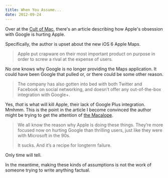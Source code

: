 ```yaml
---
title: When You Assume...
date: 2012-09-24
---
```



Over at the [Cult of Mac](http://www.cultofmac.com/192350/how-apples-obsession-with-google-is-hurting-apple/), there's an article describing how Apple's obsession with Google is hurting Apple.

Specifically, the author is upset about the new iOS 6 Apple Maps.

> Apple put crapware on their most important product on purpose in order to screw a rival at the expense of users.

No one knows why Google is no longer providing the Maps application. It could have been Google that pulled or, or there could be some other reason.

> The company has also gotten into bed with both Twitter and Facebook on social networking, and doesn’t offer any out-of-the-box integration with Google+.

Yes, _that_ is what will kill Apple, their lack of Google Plus integration. Mmhmm. This is the point in the article I become convinced the author might be trying to get the attention of [the Macalope](http://www.macalope.com).

> We all know the reason why Apple is doing these things. They’re more focused now on hurting Google than thrilling users, just like they were with Microsoft in the 90s.
> 
> It sucks. And it’s a recipe for longterm failure.

Only time will tell.

In the meantime, making these kinds of assumptions is not the work of someone trying to write anything factual.


  